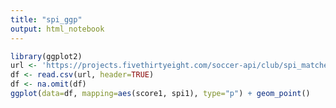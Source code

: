 ---
title: "spi_ggp"
output: html_notebook
---
```{r}
library(ggplot2)
url <- 'https://projects.fivethirtyeight.com/soccer-api/club/spi_matches_latest.csv'
df <- read.csv(url, header=TRUE)
df <- na.omit(df)
ggplot(data=df, mapping=aes(score1, spi1), type="p") + geom_point()
```

